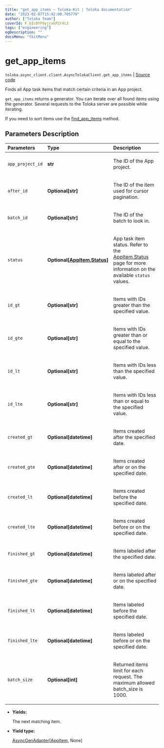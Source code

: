 ```yaml
---
title: "get_app_items — Toloka-Kit | Toloka documentation"
date: "2023-02-07T15:42:00.705779"
author: ["Toloka Team"]
coverId: F_bIcOYF9yjrxkPZrXc3
tags: ["engineering"]
ogDescription: ""
docsMenu: "tkitMenu"
---
```


# get_app_items
`toloka.async_client.client.AsyncTolokaClient.get_app_items` | [Source code](https://github.com/Toloka/toloka-kit/blob/v1.1.3/src/client/__init__.py#L0)

Finds all App task items that match certain criteria in an App project.

`get_app_items` returns a generator. You can iterate over all found items using the generator. Several requests to the Toloka server are possible while iterating.

If you need to sort items use the [find_app_items](/docs/toloka-kit/reference/toloka.client.TolokaClient.find_app_items) method.

## Parameters Description

| Parameters | Type | Description |
| :----------| :----| :-----------|
`app_project_id`|**str**|<p>The ID of the App project.</p>
`after_id`|**Optional\[str\]**|<p>The ID of the item used for cursor pagination.</p>
`batch_id`|**Optional\[str\]**|<p>The ID of the batch to look in.</p>
`status`|**Optional\[[AppItem.Status](/docs/toloka-kit/reference/toloka.client.app.AppItem.Status)\]**|<p>App task item status. Refer to the [AppItem.Status](/docs/toloka-kit/reference/toloka.client.app.AppItem.Status) page for more information on the available `status` values.</p>
`id_gt`|**Optional\[str\]**|<p>Items with IDs greater than the specified value.</p>
`id_gte`|**Optional\[str\]**|<p>Items with IDs greater than or equal to the specified value.</p>
`id_lt`|**Optional\[str\]**|<p>Items with IDs less than the specified value.</p>
`id_lte`|**Optional\[str\]**|<p>Items with IDs less than or equal to the specified value.</p>
`created_gt`|**Optional\[datetime\]**|<p>Items created after the specified date.</p>
`created_gte`|**Optional\[datetime\]**|<p>Items created after or on the specified date.</p>
`created_lt`|**Optional\[datetime\]**|<p>Items created before the specified date.</p>
`created_lte`|**Optional\[datetime\]**|<p>Items created before or on the specified date.</p>
`finished_gt`|**Optional\[datetime\]**|<p>Items labeled after the specified date.</p>
`finished_gte`|**Optional\[datetime\]**|<p>Items labeled after or on the specified date.</p>
`finished_lt`|**Optional\[datetime\]**|<p>Items labeled before the specified date.</p>
`finished_lte`|**Optional\[datetime\]**|<p>Items labeled before or on the specified date.</p>
`batch_size`|**Optional\[int\]**|<p>Returned items limit for each request. The maximum allowed batch_size is 1000.</p>

* **Yields:**

  The next matching item.

* **Yield type:**

  [AsyncGenAdapter](/docs/toloka-kit/reference/toloka.util.async_utils.AsyncGenAdapter)\[[AppItem](/docs/toloka-kit/reference/toloka.client.app.AppItem), None\]
